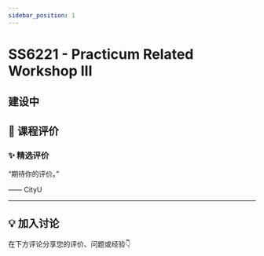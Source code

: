 ```yaml
---
sidebar_position: 1
---
```



# SS6221 - Practicum Related Workshop III

## 建设中

## **💬 课程评价**

### ✨ **精选评价**
<div className={commentStyles.commentBox}>
    <p className={commentStyles.commentText}>
        “期待你的评价。”
    </p>
    <p className={commentStyles.commentAuthor}>—— CityU</p>
</div>

---

## **💡 加入讨论**

在下方评论分享您的评价、问题或经验👇
<Utterances />
